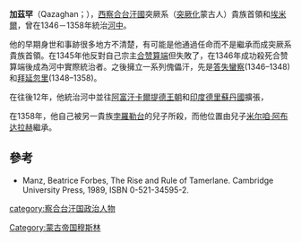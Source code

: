 '''加茲罕'''（Qazaghan；{{bd|？||1358年}}），[[西察合台汗國|西察合台汗國]]突厥系（[[突厥化|突厥化]]蒙古人）貴族首領和[[埃米爾|埃米爾]]，曾在1346－1358年統治[[河中|河中]]。

他的早期身世和事跡很多地方不清楚，有可能是他通過任命而不是繼承而成突厥系貴族首領。在1345年他反對自己宗主[[合赞算端|合赞算端]]但失敗了，在1346年成功殺死合赞算端後成為河中實際統治者。之後擁立一系列傀儡汗，先是[[答失蠻察|答失蠻察]](1346–1348)和[[拜延忽里|拜延忽里]](1348–1358)。

在往後12年，他統治河中並往[[阿富汗|阿富汗]][[卡爾提德王朝|卡爾提德王朝]]和[[印度|印度]][[德里蘇丹國|德里蘇丹國]]擴張，

在1358年，他自己被另一貴族[[孛羅勒台|孛羅勒台]]的兒子所殺，而他位置由兒子[[米尔咱·阿布达拉赫|米尔咱·阿布达拉赫]]繼承。

==參考==
*Manz, Beatrice Forbes, The Rise and Rule of Tamerlane. Cambridge University Press, 1989, ISBN 0-521-34595-2.

[[Category:蒙古帝国穆斯林|Category:蒙古帝国穆斯林]]
[[category:察合台汗国政治人物|category:察合台汗国政治人物]]